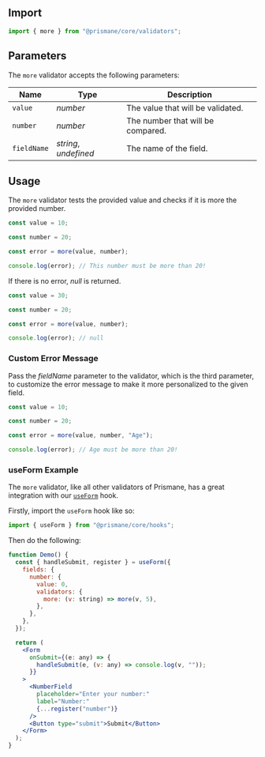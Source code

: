 ## Import

```js
import { more } from "@prismane/core/validators";
```

## Parameters

The `more` validator accepts the following parameters:

| Name        | Type                  | Description                       |
| ----------- | --------------------- | --------------------------------- |
| `value`     | _number_              | The value that will be validated. |
| `number`    | _number_              | The number that will be compared. |
| `fieldName` | _string_, _undefined_ | The name of the field.            |

## Usage

The `more` validator tests the provided value and checks if it is more the provided number.

```ts
const value = 10;

const number = 20;

const error = more(value, number);

console.log(error); // This number must be more than 20!
```

If there is no error, _null_ is returned.

```ts
const value = 30;

const number = 20;

const error = more(value, number);

console.log(error); // null
```

### Custom Error Message

Pass the _fieldName_ parameter to the validator, which is the third parameter, to customize the error message to make it more personalized to the given field.

```ts
const value = 10;

const number = 20;

const error = more(value, number, "Age");

console.log(error); // Age must be more than 20!
```

### useForm Example

The `more` validator, like all other validators of Prismane, has a great integration with our [`useForm`](/docs/hooks/use-form) hook.

Firstly, import the `useForm` hook like so:

```js
import { useForm } from "@prismane/core/hooks";
```

Then do the following:

```jsx preview
function Demo() {
  const { handleSubmit, register } = useForm({
    fields: {
      number: {
        value: 0,
        validators: {
          more: (v: string) => more(v, 5),
        },
      },
    },
  });

  return (
    <Form
      onSubmit={(e: any) => {
        handleSubmit(e, (v: any) => console.log(v, ""));
      }}
    >
      <NumberField
        placeholder="Enter your number:"
        label="Number:"
        {...register("number")}
      />
      <Button type="submit">Submit</Button>
    </Form>
  );
}
```
